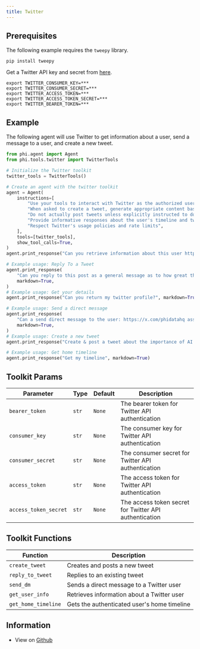 ```yaml
---
title: Twitter
---
```


## Prerequisites

The following example requires the `tweepy` library.

```shell
pip install tweepy
```

Get a Twitter API key and secret from [here](https://developer.x.com/en/docs/authentication/oauth-1-0a/api-key-and-secret).

```shell
export TWITTER_CONSUMER_KEY=***
export TWITTER_CONSUMER_SECRET=***
export TWITTER_ACCESS_TOKEN=***
export TWITTER_ACCESS_TOKEN_SECRET=***
export TWITTER_BEARER_TOKEN=***
```

## Example

The following agent will use Twitter to get information about a user, send a message to a user, and create a new tweet.

```python cookbook/tools/twitter_tools.py
from phi.agent import Agent
from phi.tools.twitter import TwitterTools

# Initialize the Twitter toolkit
twitter_tools = TwitterTools()

# Create an agent with the twitter toolkit
agent = Agent(
    instructions=[
        "Use your tools to interact with Twitter as the authorized user @phidatahq",
        "When asked to create a tweet, generate appropriate content based on the request",
        "Do not actually post tweets unless explicitly instructed to do so",
        "Provide informative responses about the user's timeline and tweets",
        "Respect Twitter's usage policies and rate limits",
    ],
    tools=[twitter_tools],
    show_tool_calls=True,
)
agent.print_response("Can you retrieve information about this user https://x.com/phidatahq ", markdown=True)

# Example usage: Reply To a Tweet
agent.print_response(
    "Can you reply to this post as a general message as to how great this project is:https://x.com/phidatahq/status/1836101177500479547",
    markdown=True,
)
# Example usage: Get your details
agent.print_response("Can you return my twitter profile?", markdown=True)

# Example usage: Send a direct message
agent.print_response(
    "Can a send direct message to the user: https://x.com/phidatahq assking you want learn more about them and a link to their community?",
    markdown=True,
)
# Example usage: Create a new tweet
agent.print_response("Create & post a tweet about the importance of AI ethics", markdown=True)

# Example usage: Get home timeline
agent.print_response("Get my timeline", markdown=True)

```

## Toolkit Params

| Parameter | Type | Default | Description |
|-----------|------|---------|-------------|
| `bearer_token` | `str` | `None` | The bearer token for Twitter API authentication |
| `consumer_key` | `str` | `None` | The consumer key for Twitter API authentication |
| `consumer_secret` | `str` | `None` | The consumer secret for Twitter API authentication |
| `access_token` | `str` | `None` | The access token for Twitter API authentication |
| `access_token_secret` | `str` | `None` | The access token secret for Twitter API authentication |

## Toolkit Functions

| Function | Description |
|----------|-------------|
| `create_tweet` | Creates and posts a new tweet |
| `reply_to_tweet` | Replies to an existing tweet |
| `send_dm` | Sends a direct message to a Twitter user |
| `get_user_info` | Retrieves information about a Twitter user |
| `get_home_timeline` | Gets the authenticated user's home timeline |


## Information

- View on [Github](https://github.com/phidatahq/phidata/blob/main/phi/tools/twitter.py)
